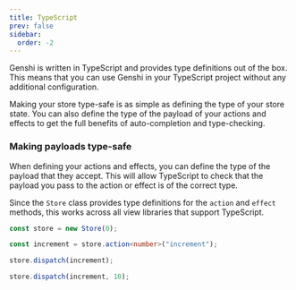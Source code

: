 ```yaml
---
title: TypeScript
prev: false
sidebar:
  order: -2
---
```


Genshi is written in TypeScript and provides type definitions out of the box. This means that you can use Genshi in your TypeScript project without any additional configuration.

Making your store type-safe is as simple as defining the type of your store state. You can also define the type of the payload of your actions and effects to get the full benefits of auto-completion and type-checking.

### Making payloads type-safe

When defining your actions and effects, you can define the type of the payload that they accept. This will allow TypeScript to check that the payload you pass to the action or effect is of the correct type.

Since the `Store` class provides type definitions for the `action` and `effect` methods, this works across all view libraries that support TypeScript.

```ts {"Pass your payload type to the generic":2-3} del={"This will throw an error":4-5} ins={"This is valid":6-7}
const store = new Store(0);

const increment = store.action<number>("increment");

store.dispatch(increment);

store.dispatch(increment, 10);
```
